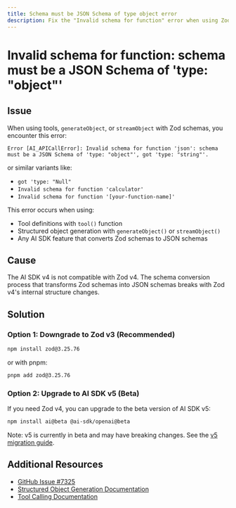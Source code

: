 ```yaml
---
title: Schema must be JSON Schema of type object error
description: Fix the "Invalid schema for function" error when using Zod schemas with AI SDK tools and structured object generation.
---
```


# Invalid schema for function: schema must be a JSON Schema of 'type: "object"'

## Issue

When using tools, `generateObject`, or `streamObject` with Zod schemas, you encounter this error:

```
Error [AI_APICallError]: Invalid schema for function 'json': schema must be a JSON Schema of 'type: "object"', got 'type: "string"'.
```

or similar variants like:

- `got 'type: "Null"`
- `Invalid schema for function 'calculator'`
- `Invalid schema for function '[your-function-name]'`

This error occurs when using:

- Tool definitions with `tool()` function
- Structured object generation with `generateObject()` or `streamObject()`
- Any AI SDK feature that converts Zod schemas to JSON schemas

## Cause

The AI SDK v4 is not compatible with Zod v4. The schema conversion process that transforms Zod schemas into JSON schemas breaks with Zod v4's internal structure changes.

## Solution

### Option 1: Downgrade to Zod v3 (Recommended)

```bash
npm install zod@3.25.76
```

or with pnpm:

```bash
pnpm add zod@3.25.76
```

### Option 2: Upgrade to AI SDK v5 (Beta)

If you need Zod v4, you can upgrade to the beta version of AI SDK v5:

```bash
npm install ai@beta @ai-sdk/openai@beta
```

Note: v5 is currently in beta and may have breaking changes. See the [v5 migration guide](https://v5.ai-sdk.dev/docs/getting-started/nextjs-app-router).

## Additional Resources

- [GitHub Issue #7325](https://github.com/vercel/ai/issues/7325)
- [Structured Object Generation Documentation](/docs/ai-sdk-core/generating-structured-data)
- [Tool Calling Documentation](/docs/ai-sdk-core/tools-and-tool-calling)

